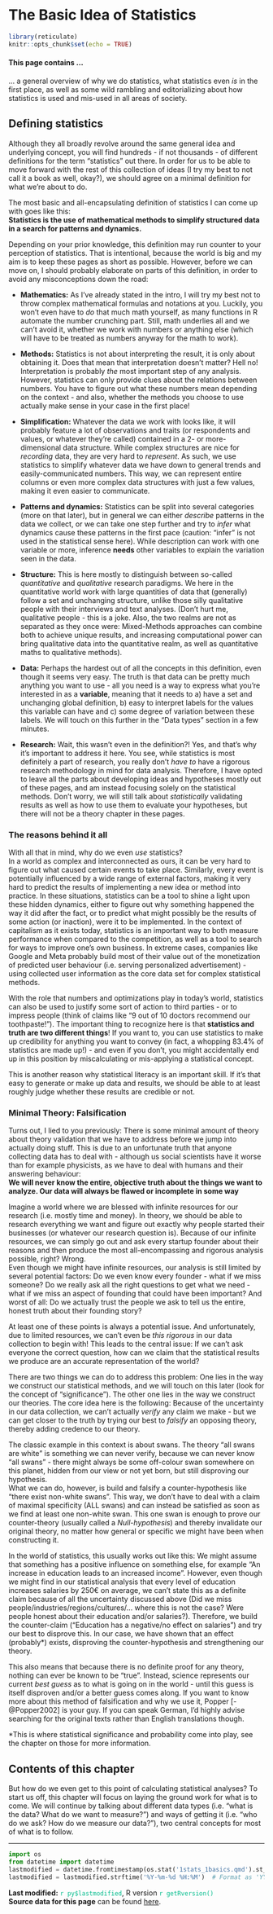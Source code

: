 # The Basic Idea of Statistics

```r
library(reticulate)
knitr::opts_chunk$set(echo = TRUE)
```

#### This page contains ... {.unnumbered}

... a general overview of why we do statistics, what statistics even *is* in the first place, as well as some wild rambling and editorializing about how statistics is used and mis-used in all areas of society.

## Defining statistics {.unnumbered}

Although they all broadly revolve around the same general idea and underlying concept, you will find hundreds - if not thousands - of different definitions for the term "statistics" out there. In order for us to be able to move forward with the rest of this collection of ideas (I try my best to not call it a book as well, okay?), we should agree on a minimal definition for what we're about to do.

The most basic and all-encapsulating definition of statistics I can come up with goes like this:\
**Statistics is the use of mathematical methods to simplify structured data in a search for patterns and dynamics.**

Depending on your prior knowledge, this definition may run counter to your perception of statistics. That is intentional, because the world is big and my aim is to keep these pages as short as possible. However, before we can move on, I should probably elaborate on parts of this definition, in order to avoid any misconceptions down the road:

-   **Mathematics:** As I've already stated in the intro, I will try my best not to throw complex mathematical formulas and notations at you. Luckily, you won't even have to *do* that much math yourself, as many functions in R automate the number crunching part. Still, math underlies all and we can't avoid it, whether we work with numbers or anything else (which will have to be treated as numbers anyway for the math to work).

-   **Methods:** Statistics is not about interpreting the result, it is only about obtaining it. Does that mean that interpretation doesn't matter? Hell no! Interpretation is probably *the* most important step of any analysis. However, statistics can only provide clues about the relations between numbers. You have to figure out what these numbers mean depending on the context - and also, whether the methods you choose to use actually make sense in your case in the first place!

-   **Simplification:** Whatever the data we work with looks like, it will probably feature a lot of observations and traits (or respondents and values, or whatever they're called) contained in a 2- or more-dimensional data structure. While complex structures are nice for *recording* data, they are very hard to *represent*. As such, we use statistics to simplify whatever data we have down to general trends and easily-communicated numbers. This way, we can represent entire columns or even more complex data structures with just a few values, making it even easier to communicate.

-   **Patterns and dynamics:** Statistics can be split into several categories (more on that later), but in general we can either *describe* patterns in the data we collect, or we can take one step further and try to *infer* what dynamics cause these patterns in the first pace (caution: "infer" is not used in the statistical sense here). While description can work with one variable or more, inference **needs** other variables to explain the variation seen in the data.

-   **Structure:** This is here mostly to distinguish between so-called *quantitative* and *qualitative* research paradigms. We here in the quantitative world work with large quantities of data that (generally) follow a set and unchanging structure, unlike those silly qualitative people with their interviews and text analyses. (Don't hurt me, qualitative people - this is a joke. Also, the two realms are not as separated as they once were: Mixed-Methods approaches can combine both to achieve unique results, and increasing computational power can bring qualitative data into the quantitative realm, as well as quantitative maths to qualitative methods).

-   **Data:** Perhaps the hardest out of all the concepts in this definition, even though it seems very easy. The truth is that data can be pretty much anything you want to use - all you need is a way to express what you're interested in as a **variable**, meaning that it needs to a) have a set and unchanging global definition, b) easy to interpret labels for the values this variable can have and c) some degree of variation between these labels. We will touch on this further in the "Data types" section in a few minutes.

-   **Research:** Wait, this wasn't even in the definition?! Yes, and that's why it's important to address it here. You see, while statistics is most definitely a part of research, you really don't *have to* have a rigorous research methodology in mind for data analysis. Therefore, I have opted to leave all the parts about developing ideas and hypotheses mostly out of these pages, and am instead focusing solely on the statistical methods. Don't worry, we will still talk about *statistically* validating results as well as how to use them to evaluate your hypotheses, but there will not be a theory chapter in these pages.

### The reasons behind it all {.unnumbered}

With all that in mind, why do we even *use* statistics?\
In a world as complex and interconnected as ours, it can be very hard to figure out what caused certain events to take place. Similarly, every event is potentially influenced by a wide range of external factors, making it very hard to predict the results of implementing a new idea or method into practice. In these situations, statistics can be a tool to shine a light upon these hidden dynamics, either to figure out why something happened the way it did after the fact, or to predict what might possibly be the results of some action (or inaction), were it to be implemented. In the context of capitalism as it exists today, statistics is an important way to both measure performance when compared to the competition, as well as a tool to search for ways to improve one's own business. In extreme cases, companies like Google and Meta probably build most of their value out of the monetization of predicted user behaviour (i.e. serving personalized advertisement) - using collected user information as the core data set for complex statistical methods.

With the role that numbers and optimizations play in today's world, statistics can also be used to justify some sort of action to third parties - or to impress people (think of claims like "9 out of 10 doctors recommend our toothpaste!"). The important thing to recognize here is that **statistics and truth are two different things**! If you want to, you can use statistics to make up credibility for anything you want to convey (in fact, a whopping 83.4% of statistics are made up!) - and even if you don't, you might accidentally end up in this position by miscalculating or mis-applying a statistical concept.

This is another reason why statistical literacy is an important skill. If it's that easy to generate or make up data and results, we should be able to at least roughly judge whether these results are credible or not.

### Minimal Theory: Falsification {.unnumbered}

Turns out, I lied to you previously: There is some minimal amount of theory about theory validation that we have to address before we jump into actually doing stuff. This is due to an unfortunate truth that anyone collecting data has to deal with - although us social scientists have it worse than for example physicists, as we have to deal with humans and their answering behaviour:\
**We will never know the entire, objective truth about the things we want to analyze. Our data will always be flawed or incomplete in some way**

Imagine a world where we are blessed with infinite resources for our research (i.e. mostly time and money). In theory, we should be able to research everything we want and figure out exactly why people started their businesses (or whatever our research question is). Because of our infinite resources, we can simply go out and ask every startup founder about their reasons and then produce the most all-encompassing and rigorous analysis possible, right? Wrong.\
Even though we might have infinite resources, our analysis is still limited by several potential factors: Do we even know every founder - what if we miss someone? Do we really ask all the right questions to get what we need - what if we miss an aspect of founding that could have been important? And worst of all: Do we actually trust the people we ask to tell us the entire, honest truth about their founding story?

At least one of these points is always a potential issue. And unfortunately, due to limited resources, we can't even be *this rigorous* in our data collection to begin with! This leads to the central issue: If we can't ask everyone the correct question, how can we claim that the statistical results we produce are an accurate representation of the world?

There are two things we can do to address this problem: One lies in the way we construct our statistical methods, and we will touch on this later (look for the concept of "significance"). The other one lies in the way we construct our theories. The core idea here is the following: Because of the uncertainty in our data collection, we can't actually *verify* any claim we make - but we can get closer to the truth by trying our best to *falsify* an opposing theory, thereby adding credence to our theory.

The classic example in this context is about swans. The theory "all swans are white" is something we can never verify, because we can never know "all swans" - there might always be some off-colour swan somewhere on this planet, hidden from our view or not yet born, but still disproving our hypothesis.\
What we can do, however, is build and falsify a counter-hypothesis like "there exist non-white swans". This way, we don't have to deal with a claim of maximal specificity (ALL swans) and can instead be satisfied as soon as we find at least one non-white swan. This one swan is enough to prove our counter-theory (usually called a *Null-hypothesis*) and thereby invalidate our original theory, no matter how general or specific we might have been when constructing it.

In the world of statistics, this usually works out like this: We might assume that something has a positive influence on something else, for example "An increase in education leads to an increased income". However, even though we might find in our statistical analysis that every level of education increases salaries by 250€ on average, we can't state this as a definite claim because of all the uncertainty discussed above (Did we miss people/industries/regions/cultures/... where this is not the case? Were people honest about their education and/or salaries?). Therefore, we build the counter-claim ("Education has a negative/no effect on salaries") and try our best to disprove this. In our case, we have shown that an effect (probably\*) exists, disproving the counter-hypothesis and strengthening our theory.

This also means that because there is no definite proof for any theory, nothing can ever be known to be "true". Instead, science represents our current *best guess* as to what is going on in the world - until this guess is itself disproven and/or a better guess comes along. If you want to know more about this method of falsification and why we use it, Popper [-@Popper2002] is your guy. If you can speak German, I'd highly advise searching for the original texts rather than English translations though.

::: {.callout-note title="Side Note"}
\*This is where statistical significance and probability come into play, see the chapter on those for more information.
:::

## Contents of this chapter {.unnumbered}

But how do we even get to this point of calculating statistical analyses? To start us off, this chapter will focus on laying the ground work for what is to come. We will continue by talking about different data types (i.e. "what is the data? What do we want to measure?") and ways of getting it (i.e. "who do we ask? How do we measure our data?"), two central concepts for most of what is to follow.

------------------------------------------------------------------------

```python
import os
from datetime import datetime
lastmodified = datetime.fromtimestamp(os.stat('1stats_1basics.qmd').st_mtime)
lastmodified = lastmodified.strftime('%Y-%m-%d %H:%M')  # Format as 'YYYY-MM-DD HH:MM'
```

**Last modified:** [`r py$lastmodified`]{style="color:#00bc8c"}, R version [`r getRversion()`]{style="color:#00bc8c"}\
**Source data for this page** can be found <a href="https://github.com/fallenEngels/stats_basics/blob/main/files/1stats_1basics.qmd">here</a>.
